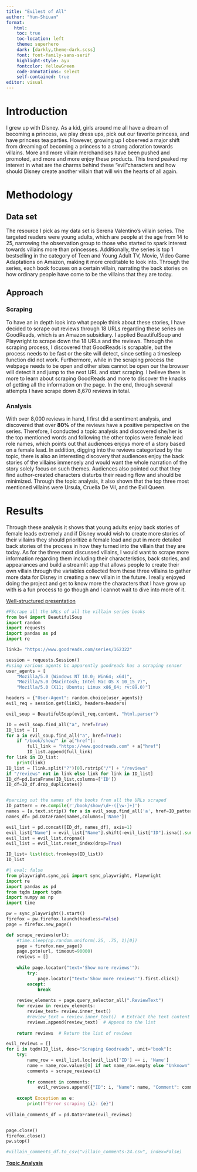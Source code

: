 ---
title: "Evilest of All"
author: "Yun-Shiuan"
format: 
   html:
    toc: true
    toc-location: left
    theme: superhero
    dark: [darkly,theme-dark.scss]
    font: font-family-sans-serif
    highlight-style: ayu
    fontcolor: YellowGreen
    code-annotations: select
    self-contained: true
editor: visual
---

# Introduction

I grew up with Disney. As a kid, girls around me all have a dream of becoming a princess, we play dress ups, pick out our favorite princess, and have princess tea parties. However, growing up I observed a major shift from dreaming of becoming a princess to a strong adoration towards villains. More and more villain merchandises have been pushed and promoted, and more and more enjoy these products. This trend peaked my interest in what are the charms behind these "evil"characters and how should Disney create another villain that will win the hearts of all again.

# Methodology

## Data set

The resource I pick as my data set is Serena Valentino's villain series. The targeted readers were young adults, which are people at the age from 14 to 25, narrowing the observation group to those who started to spark interest towards villains more than princesses. Additionally, the series is top 1 bestselling in the category of Teen and Young Adult TV, Movie, Video Game Adaptations on Amazon, making it more creditable to look into. Through the series, each book focuses on a certain villain, narrating the back stories on how ordinary people have come to be the villains that they are today.

## Approach

### Scraping

To have an in depth look into what people think about these stories, I have decided to scrape out reviews through 18 URLs regarding these series on GoodReads, which is an Amazon subsidiary. I applied BeautifulSoup and Playwright to scrape down the 18 URLs and the reviews. Through the scraping process, I discovered that GoodReads is scrapable, but the process needs to be fast or the site will detect, since setting a timesleep function did not work. Furthermore, while in the scraping process the webpage needs to be open and other sites cannot be open our the browser will detect it and jump to the next URL and start scraping. I believe there is more to learn about scraping GoodReads and more to discover the knacks of getting all the information on the page. In the end, through several attempts I have scrape down 8,670 reviews in total.

### Analysis

With over 8,000 reviews in hand, I first did a sentiment analysis, and discovered that over **80%** of the reviews have a positive perspective on the series. Therefore, I conducted a topic analysis and discovered she/her is the top mentioned words and following the other topics were female lead role names, which points out that audiences enjoys more of a story based on a female lead. In addition, digging into the reviews categorized by the topic, there is also an interesting discovery that audiences enjoy the back stories of the villains immensely and would want the whole narration of the story solely focus on such themes. Audiences also pointed out that they find author-created characters disturbs their reading flow and should be minimized. Through the topic analysis, it also shown that the top three most mentioned villains were Ursula, Cruella De Vil, and the Evil Queen.

# Results

Through these analysis it shows that young adults enjoy back stories of female leads extremely and if Disney would wish to create more stories of their villains they should prioritize a female lead and put in more detailed back stories of the process in how they turned into the villain that they are today. As for the three most discussed villains, I would want to scrape more information regarding them including their characteristics, back stories, and appearances and build a streamlit app that allows people to create their own villain through the variables collected from these three villains to gather more data for Disney in creating a new villain in the future. I really enjoyed doing the project and get to know more the characters that I have grow up with is a fun process to go though and I cannot wait to dive into more of it.

[Well-structured presentation](https://drive.google.com/file/d/1VKMYLonjEQhKXiTGYCWsOT1D41khvLsz/view?usp=sharing)

```{python}
#FScrape all the URLs of all the villain series books
from bs4 import BeautifulSoup
import random
import requests
import pandas as pd
import re

link3= "https://www.goodreads.com/series/162322"

session = requests.Session()
#using various agents bc apparently goodreads has a scraping senser
user_agents = [
    "Mozilla/5.0 (Windows NT 10.0; Win64; x64)",
    "Mozilla/5.0 (Macintosh; Intel Mac OS X 10_15_7)",
    "Mozilla/5.0 (X11; Ubuntu; Linux x86_64; rv:89.0)"]

headers = {"User-Agent": random.choice(user_agents)}
evil_req = session.get(link3, headers=headers)

evil_soup = BeautifulSoup(evil_req.content, "html.parser")

ID = evil_soup.find_all("a", href=True)
ID_list = []
for a in evil_soup.find_all("a", href=True):
    if "/book/show/" in a["href"]:
        full_link = "https://www.goodreads.com" + a["href"]
        ID_list.append(full_link)
for link in ID_list:
    print(link)
ID_list = [link.split("?")[0].rstrip("/") + "/reviews" 
if "/reviews" not in link else link for link in ID_list]
ID_df=pd.DataFrame(ID_list,columns=['ID'])
ID_df=ID_df.drop_duplicates()


#parcing out the names of the books from all the URLs scraped
ID_pattern = re.compile(r'/book/show/\d+-([\w-]+)')
names = [a.text.strip() for a in evil_soup.find_all('a', href=ID_pattern)]
names_df= pd.DataFrame(names,columns=['Name'])

evil_list = pd.concat([ID_df, names_df], axis=1)
evil_list["Name"] = evil_list["Name"].shift(-evil_list["ID"].isna().sum())
evil_list = evil_list.dropna()
evil_list = evil_list.reset_index(drop=True)

ID_list= list(dict.fromkeys(ID_list))
ID_list

```

```{python}
#| eval: false
from playwright.sync_api import sync_playwright, Playwright
import re
import pandas as pd
from tqdm import tqdm
import numpy as np
import time

pw = sync_playwright().start()
firefox = pw.firefox.launch(headless=False)
page = firefox.new_page()

def scrape_reviews(url):
    #time.sleep(np.random.uniform(.25, .75, 1)[0])
    page = firefox.new_page()
    page.goto(url, timeout=90000)
    reviews = []
    
    while page.locator("text='Show more reviews'"):
        try:
            page.locator("text='Show more reviews'").first.click()
        except:
            break
    
    review_elements = page.query_selector_all(".ReviewText")
    for review in review_elements:
        review_text= review.inner_text()
        #review_text = review.inner_text()  # Extract the text content of each review
        reviews.append(review_text)  # Append to the list
    
    return reviews  # Return the list of reviews

evil_reviews = []
for i in tqdm(ID_list, desc="Scraping Goodreads", unit="book"):
    try:
        name_row = evil_list.loc[evil_list['ID'] == i, 'Name']
        name = name_row.values[0] if not name_row.empty else "Unknown"
        comments = scrape_reviews(i)
        
        for comment in comments:
            evil_reviews.append({"ID": i, "Name": name, "Comment": comment})
            
    except Exception as e:
        print(f"Error scraping {i}: {e}")
    
villain_comments_df = pd.DataFrame(evil_reviews)


page.close()
firefox.close()
pw.stop()

#villain_comments_df.to_csv("villain_comments-24.csv", index=False)
```

[**Topic Analysis**](https://colab.research.google.com/drive/1ntoA_y9rsLVuKsKp2sCcCrmUU2k72hv6#scrollTo=sGRRzWSOxO0o)
